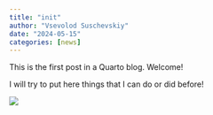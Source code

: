 ```yaml
---
title: "init"
author: "Vsevolod Suschevskiy"
date: "2024-05-15"
categories: [news]
---
```


This is the first post in a Quarto blog. Welcome!

I will try to put here things that I can do or did before!

![](trolley.png)
